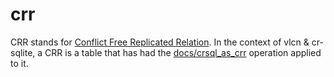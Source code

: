 # crr

CRR stands for [Conflict Free Replicated Relation](https://hal.inria.fr/hal-02983557/document). In the context of vlcn & cr-sqlite, a CRR is a table that has had the [docs/crsql_as_crr](/cr-sqlite/api-methods/crsql_as_crr) operation applied to it.
